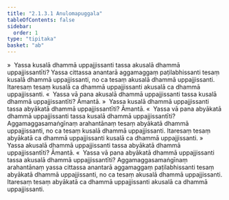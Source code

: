 ```yaml
---
title: "2.1.3.1 Anulomapuggala"
tableOfContents: false
sidebar:
  order: 1
type: "tipitaka"
basket: "ab"
---
```



<DynamicBreadcrumb />

<Division number="57">

<Paragraph number="274">
»  Yassa kusalā dhammā uppajjissanti tassa akusalā dhammā uppajjissantīti?
</Paragraph>

<Paragraph number="275">
Yassa cittassa anantarā aggamaggaṃ paṭilabhissanti tesaṃ kusalā dhammā uppajjissanti, no ca tesaṃ akusalā dhammā uppajjissanti. Itaresaṃ tesaṃ kusalā ca dhammā uppajjissanti akusalā ca dhammā uppajjissanti.
</Paragraph>

<Paragraph number="276">
«  Yassa vā pana akusalā dhammā uppajjissanti tassa kusalā dhammā uppajjissantīti? Āmantā.
</Paragraph>

<Paragraph number="277">
»  Yassa kusalā dhammā uppajjissanti tassa abyākatā dhammā uppajjissantīti? Āmantā.
</Paragraph>

<Paragraph number="278">
«  Yassa vā pana abyākatā dhammā uppajjissanti tassa kusalā dhammā uppajjissantīti?
</Paragraph>

<Paragraph number="279">
Aggamaggasamaṅgīnaṃ arahantānaṃ tesaṃ abyākatā dhammā uppajjissanti, no ca tesaṃ kusalā dhammā uppajjissanti. Itaresaṃ tesaṃ abyākatā ca dhammā uppajjissanti kusalā ca dhammā uppajjissanti.
</Paragraph>

</Division>
<Division number="58">

<Paragraph number="280">
»  Yassa akusalā dhammā uppajjissanti tassa abyākatā dhammā uppajjissantīti? Āmantā.
</Paragraph>

<Paragraph number="281">
«  Yassa vā pana abyākatā dhammā uppajjissanti tassa akusalā dhammā uppajjissantīti?
</Paragraph>

<Paragraph number="282">
Aggamaggasamaṅgīnaṃ arahantānaṃ yassa cittassa anantarā aggamaggaṃ paṭilabhissanti tesaṃ abyākatā dhammā uppajjissanti, no ca tesaṃ akusalā dhammā uppajjissanti. Itaresaṃ tesaṃ abyākatā ca dhammā uppajjissanti akusalā ca dhammā uppajjissanti.
</Paragraph>
</Division>